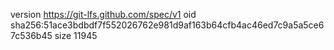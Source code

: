 version https://git-lfs.github.com/spec/v1
oid sha256:51ace3bdbdf7f552026762e981d9af163b64cfb4ac46ed7c9a5a5ce67c536b45
size 11945
